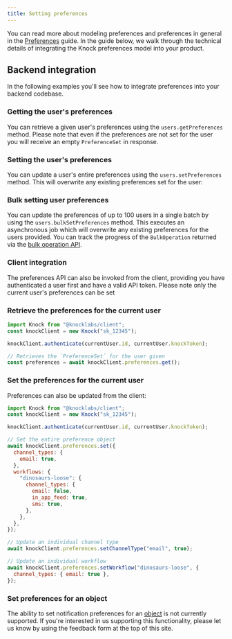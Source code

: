 ```yaml
---
title: Setting preferences
---
```



You can read more about modeling preferences and preferences in general in the [Preferences](/send-and-manage-data/preferences) guide. In the guide below, we walk through the technical details of integrating the Knock preferences model into your product.

## Backend integration

In the following examples you'll see how to integrate preferences into your backend codebase.

### Getting the user's preferences

You can retrieve a given user's preferences using the `users.getPreferences` method. Please note that even if the preferences are not set for the user you will receive an empty `PreferenceSet` in response.

<MultiLangCodeBlock
  title="Get preferences for a user"
  snippet="users.getPreferences"
/>

### Setting the user's preferences

You can update a user's entire preferences using the `users.setPreferences` method. This will overwrite any existing preferences set for the user:

<MultiLangCodeBlock
  title="Set preferences for a user"
  snippet="users.setPreferences"
/>

### Bulk setting user preferences

You can update the preferences of up to 100 users in a single batch by using the `users.bulkSetPreferences` method. This executes an asynchronous job which will overwrite any existing preferences for the users provided. You can track the progress of the `BulkOperation` returned via the [bulk operation API](/reference#bulk-operations).

<MultiLangCodeBlock
  title="Bulk set preferences for many users"
  snippet="users.bulkSetPreferences"
/>

### Client integration

The preferences API can also be invoked from the client, providing you have authenticated a user first and have a valid API token. Please note only the current user's preferences can be set

### Retrieve the preferences for the current user

```javascript Get preferences
import Knock from "@knocklabs/client";
const knockClient = new Knock("sk_12345");

knockClient.authenticate(currentUser.id, currentUser.knockToken);

// Retrieves the `PreferenceSet` for the user given
const preferences = await knockClient.preferences.get();
```

### Set the preferences for the current user

Preferences can also be updated from the client:

```javascript Setting preferences
import Knock from "@knocklabs/client";
const knockClient = new Knock("sk_12345");

knockClient.authenticate(currentUser.id, currentUser.knockToken);

// Set the entire preference object
await knockClient.preferences.set({
  channel_types: {
    email: true,
  },
  workflows: {
    "dinosaurs-loose": {
      channel_types: {
        email: false,
        in_app_feed: true,
        sms: true,
      },
    },
  },
});

// Update an individual channel type
await knockClient.preferences.setChannelType("email", true);

// Update an individual workflow
await knockClient.preferences.setWorkflow("dinosaurs-loose", {
  channel_types: { email: true },
});
```

### Set preferences for an object

The ability to set notification preferences for an [object](/send-and-manage-data/objects) is not currently supported. If you're interested in us supporting this functionality, please let us know by using the feedback form at the top of this site.

